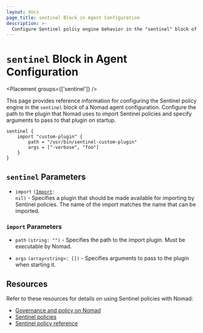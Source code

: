 ```yaml
---
layout: docs
page_title: sentinel Block in Agent Configuration
description: >-
  Configure Sentinel policy engine behavior in the "sentinel" block of a Nomad agent configuration. Configure the path to the plugin that Nomad uses to import Sentinel policies and specify arguments to pass to that plugin on startup.
---
```


# `sentinel` Block in Agent Configuration

<Placement groups={['sentinel']} />
<EnterpriseAlert product="nomad"/>

This page provides reference information for configuring the Sentinel policy
engine in the `sentinel` block of a Nomad agent configuration. Configure the
path to the plugin that Nomad uses to import Sentinel policies and specify
arguments to pass to that plugin on startup.

```hcl
sentinel {
    import "custom-plugin" {
        path = "/usr/bin/sentinel-custom-plugin"
        args = ["-verbose", "foo"]
    }
}
```

## `sentinel` Parameters

- `import` <code>([Import](#import-parameters): nil)</code> -
  Specifies a plugin that should be made available for importing by Sentinel policies.
  The name of the import matches the name that can be imported.

### `import` Parameters

- `path` `(string: "")` - Specifies the path to the import plugin. Must be executable by Nomad.

- `args` `(array<string>: [])` - Specifies arguments to pass to the plugin when starting it.

## Resources

Refer to these resources for details on using Sentinel policies with
Nomad:

- [Governance and policy on
  Nomad](/nomad/tutorials/governance-and-policy/governance-and-policy)
- [Sentinel policies](/nomad/tutorials/governance-and-policy/sentinel)
- [Sentinel policy
  reference](https://developer.hashicorp.com/nomad/docs/reference/sentinel-policy)



